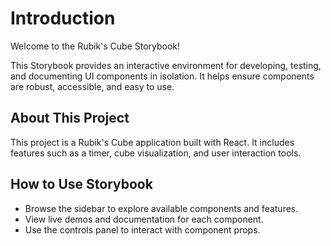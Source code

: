 # Introduction

Welcome to the Rubik's Cube Storybook!

This Storybook provides an interactive environment for developing, testing, and documenting UI components in isolation.
It helps ensure components are robust, accessible, and easy to use.

## About This Project

This project is a Rubik's Cube application built with React.
It includes features such as a timer, cube visualization, and user interaction tools.

## How to Use Storybook

- Browse the sidebar to explore available components and features.
- View live demos and documentation for each component.
- Use the controls panel to interact with component props.
